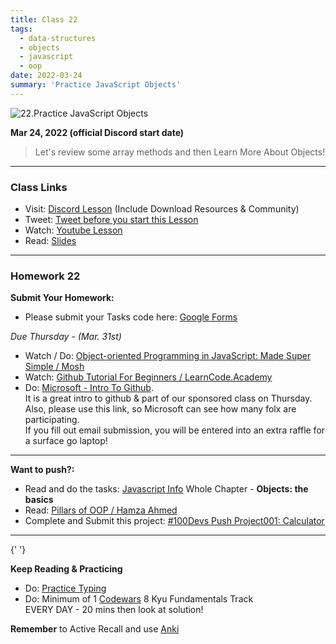 ```yaml
---
title: Class 22
tags:
  - data-structures
  - objects
  - javascript
  - oop
date: 2022-03-24
summary: 'Practice JavaScript Objects'
---
```


![22.Practice JavaScript Objects](https://cdn.hashnode.com/res/hashnode/image/upload/v1676636135225/xE9Gxgosj.png?auto=compress)

**Mar 24, 2022 (official Discord start date)**

> Let's review some array methods and then Learn More About Objects!

<hr />

### Class Links

- Visit: [Discord Lesson](https://discord.com/channels/735923219315425401/738891289071714388/956666816464318564) (Include Download Resources & Community)
- Tweet: [Tweet before you start this Lesson](https://twitter.com/leonnoel/status/1507107645416620041)
- Watch: [Youtube Lesson](https://youtu.be/LTda62-jyoM)
- Read: [Slides](https://slides.com/leonnoel/100devs2-more-javascript-objects)

<hr />

### Homework 22

**Submit Your Homework:**

- Please submit your Tasks code here: [Google Forms](https://forms.gle/jK41o5QGNdzY8rPk9)

_Due Thursday - (Mar. 31st)_

- Watch / Do: [Object-oriented Programming in JavaScript: Made Super Simple / Mosh](https://youtu.be/PFmuCDHHpwk/)
- Watch: [Github Tutorial For Beginners / LearnCode.Academy](https://youtu.be/0fKg7e37bQE​/)
- Do: [Microsoft - Intro To Github](https://aka.ms/learnwithleon/). <br /> It is a great intro to github & part of our sponsored class on Thursday. <br /> Also, please use this link, so Microsoft can see how many folx are participating. <br /> If you fill out email submission, you will be entered into an extra raffle for a surface go laptop!

<hr />

**Want to push?:**

- Read and do the tasks: [Javascript Info](https://javascript.info/) Whole Chapter - **Objects: the basics**
- Read: [Pillars of OOP / Hamza Ahmed](https://medium.com/@hamzzza.ahmed95/four-pillars-of-object-oriented-programming-oop-e8d7822aa2197/)
- Complete and Submit this project: [#100Devs Push Project001: Calculator](https://github.com/leonnoel/100devs-calculator/)

<hr />{' '}

**Keep Reading & Practicing**

- Do: [Practice Typing](https://www.keybr.com/)
- Do: Minimum of 1 [Codewars](https://codewars.com/) 8 Kyu Fundamentals Track <br /> EVERY DAY - 20 mins then look at solution!

**Remember** to Active Recall and use [Anki](https://apps.ankiweb.net/)
